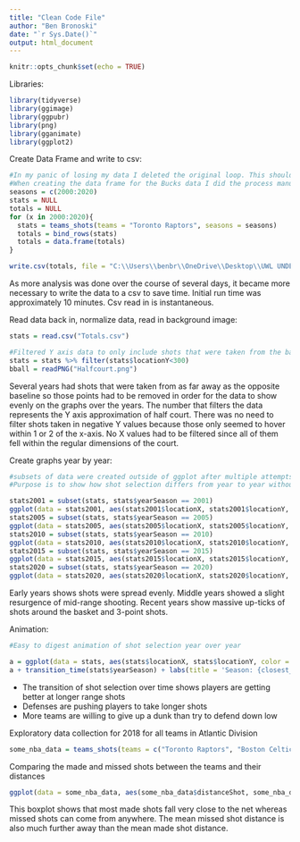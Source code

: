 ---
title: "Clean Code File"
author: "Ben Bronoski"
date: "`r Sys.Date()`"
output: html_document
---

```{r setup, include=FALSE}
knitr::opts_chunk$set(echo = TRUE)
```

Libraries:
```{r}
library(tidyverse)
library(ggimage)
library(ggpubr)
library(png)
library(gganimate)
library(ggplot2)
```

Create Data Frame and write to csv:
```{r, eval=FALSE}
#In my panic of losing my data I deleted the original loop. This should be correct though
#When creating the data frame for the Bucks data I did the process manually which is at the bottom of this file
seasons = c(2000:2020)
stats = NULL
totals = NULL
for (x in 2000:2020){
  stats = teams_shots(teams = "Toronto Raptors", seasons = seasons)
  totals = bind_rows(stats)
  totals = data.frame(totals)
}

write.csv(totals, file = "C:\\Users\\benbr\\OneDrive\\Desktop\\UWL UNDERGRAD\\SPRING 2023\\STAT 345\\Projects\\Totals.csv")
```

As more analysis was done over the course of several days, it became more necessary to write the data to a csv to save time. Initial run time was approximately 10 minutes. Csv read in is instantaneous.

Read data back in, normalize data, read in background image:
```{r}
stats = read.csv("Totals.csv")

#Filtered Y axis data to only include shots that were taken from the baseline to halfcourt. Some years have data with missed, full court shots that skewed some graphs
stats = stats %>% filter(stats$locationY<300)
bball = readPNG("Halfcourt.png")
```

Several years had shots that were taken from as far away as the opposite baseline so those points had to be removed in order for the data to show evenly on the graphs over the years. The number that filters the data represents the Y axis approximation of half court. There was no need to filter shots taken in negative Y values because those only seemed to hover within 1 or 2 of the x-axis. No X values had to be filtered since all of them fell within the regular dimensions of the court.

Create graphs year by year:
```{r}
#subsets of data were created outside of ggplot after multiple attempts to include them in the ggplot failed
#Purpose is to show how shot selection differs from year to year without having too many graphics

stats2001 = subset(stats, stats$yearSeason == 2001)
ggplot(data = stats2001, aes(stats2001$locationX, stats2001$locationY, color = stats2001$typeEvent)) +background_image(bball) + geom_point() + scale_color_manual(values = c("Made Shot" = "Red", "Missed Shot" = "Black")) + labs(color = "Shot Outcome", x = NULL, y = NULL) + scale_x_discrete(labels = NULL, breaks = NULL) + scale_y_discrete(labels = NULL, breaks = NULL) + ggtitle("Shot Chart for 1999-2000")
stats2005 = subset(stats, stats$yearSeason == 2005)
ggplot(data = stats2005, aes(stats2005$locationX, stats2005$locationY, color = stats2005$typeEvent)) +background_image(bball) + geom_point() + scale_color_manual(values = c("Made Shot" = "Red", "Missed Shot" = "Black")) + labs(color = "Shot Outcome", x = NULL, y = NULL) + scale_x_discrete(labels = NULL, breaks = NULL) + scale_y_discrete(labels = NULL, breaks = NULL) + ggtitle("Shot Chart for 2004-2005")
stats2010 = subset(stats, stats$yearSeason == 2010)
ggplot(data = stats2010, aes(stats2010$locationX, stats2010$locationY, color = stats2010$typeEvent)) +background_image(bball) + geom_point() + scale_color_manual(values = c("Made Shot" = "Red", "Missed Shot" = "Black")) + labs(color = "Shot Outcome", x = NULL, y = NULL) + scale_x_discrete(labels = NULL, breaks = NULL) + scale_y_discrete(labels = NULL, breaks = NULL) + ggtitle("Shot Chart for 2009-2010")
stats2015 = subset(stats, stats$yearSeason == 2015)
ggplot(data = stats2015, aes(stats2015$locationX, stats2015$locationY, color = stats2015$typeEvent)) +background_image(bball) + geom_point() + scale_color_manual(values = c("Made Shot" = "Red", "Missed Shot" = "Black")) + labs(color = "Shot Outcome", x = NULL, y = NULL) + scale_x_discrete(labels = NULL, breaks = NULL) + scale_y_discrete(labels = NULL, breaks = NULL) + ggtitle("Shot Chart for 2014-2015")
stats2020 = subset(stats, stats$yearSeason == 2020)
ggplot(data = stats2020, aes(stats2020$locationX, stats2020$locationY, color = stats2020$typeEvent)) +background_image(bball) + geom_point() + scale_color_manual(values = c("Made Shot" = "Red", "Missed Shot" = "Black")) + labs(color = "Shot Outcome", x = NULL, y = NULL) + scale_x_discrete(labels = NULL, breaks = NULL) + scale_y_discrete(labels = NULL, breaks = NULL) + ggtitle("Shot Chart for 2019-2020")
```

Early years shows shots were spread evenly. Middle years showed a slight resurgence of mid-range shooting. Recent years show massive up-ticks of shots around the basket and 3-point shots.

Animation:
```{r}
#Easy to digest animation of shot selection year over year

a = ggplot(data = stats, aes(stats$locationX, stats$locationY, color = stats$typeEvent)) + background_image(bball) + geom_point() + scale_color_manual(values = c("Made Shot" = "Red", "Missed Shot" = "Black")) + labs(color = "Shot Outcome", x = NULL, y = NULL) + scale_x_discrete(labels = NULL, breaks = NULL) + scale_y_discrete(labels = NULL, breaks = NULL)
a + transition_time(stats$yearSeason) + labs(title = 'Season: {closest_state}') + transition_states(stats$yearSeason, transition_length = 2, state_length = 1, wrap = TRUE)
```

- The transition of shot selection over time shows players are getting better at longer range shots
- Defenses are pushing players to take longer shots
- More teams are willing to give up a dunk than try to defend down low

Exploratory data collection for 2018 for all teams in Atlantic Division
```{r}
some_nba_data = teams_shots(teams = c("Toronto Raptors", "Boston Celtics", "Brooklyn Nets", "Philadelphia 76ers", "New York KNicks"))
```

Comparing the made and missed shots between the teams and their distances
```{r}
ggplot(data = some_nba_data, aes(some_nba_data$distanceShot, some_nba_data$nameTeam, color = some_nba_data$typeEvent)) + geom_boxplot() + labs(color = "Shot Outcome", title = "Shot Outcome Comparison for Atlantic Division") + xlab("Shot Distance (in Feet)") + ylab("Team Name")
```

This boxplot shows that most made shots fall very close to the net whereas missed shots can come from anywhere. The mean missed shot distance is also much further away than the mean made shot distance.

